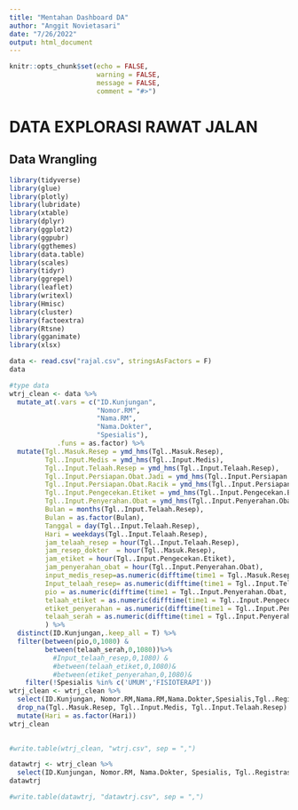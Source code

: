 ---
title: "Mentahan Dashboard DA"
author: "Anggit Novietasari"
date: "7/26/2022"
output: html_document
---

```{r setup, include=FALSE}
knitr::opts_chunk$set(echo = FALSE,
                      warning = FALSE,
                      message = FALSE,
                      comment = "#>")
```

# DATA EXPLORASI RAWAT JALAN
## Data Wrangling

```{r}
library(tidyverse)
library(glue)
library(plotly)
library(lubridate)
library(xtable)
library(dplyr)
library(ggplot2)
library(ggpubr)
library(ggthemes)
library(data.table)
library(scales)
library(tidyr)
library(ggrepel)
library(leaflet)
library(writexl)
library(Hmisc)
library(cluster)
library(factoextra)
library(Rtsne)
library(gganimate)
library(xlsx)

data <- read.csv("rajal.csv", stringsAsFactors = F)
data

```

```{r}
#type data
wtrj_clean <- data %>% 
  mutate_at(.vars = c("ID.Kunjungan", 
                      "Nomor.RM", 
                      "Nama.RM", 
                      "Nama.Dokter", 
                      "Spesialis"),
            .funs = as.factor) %>% 
  mutate(Tgl..Masuk.Resep = ymd_hms(Tgl..Masuk.Resep),
         Tgl..Input.Medis = ymd_hms(Tgl..Input.Medis),
         Tgl..Input.Telaah.Resep = ymd_hms(Tgl..Input.Telaah.Resep),
         Tgl..Input.Persiapan.Obat.Jadi = ymd_hms(Tgl..Input.Persiapan.Obat.Jadi),
         Tgl..Input.Persiapan.Obat.Racik = ymd_hms(Tgl..Input.Persiapan.Obat.Racik),
         Tgl..Input.Pengecekan.Etiket = ymd_hms(Tgl..Input.Pengecekan.Etiket),
         Tgl..Input.Penyerahan.Obat = ymd_hms(Tgl..Input.Penyerahan.Obat),
         Bulan = months(Tgl..Input.Telaah.Resep),
         Bulan = as.factor(Bulan),
         Tanggal = day(Tgl..Input.Telaah.Resep),
         Hari = weekdays(Tgl..Input.Telaah.Resep),
         jam_telaah_resep = hour(Tgl..Input.Telaah.Resep),
         jam_resep_dokter  = hour(Tgl..Masuk.Resep),
         jam_etiket = hour(Tgl..Input.Pengecekan.Etiket),
         jam_penyerahan_obat = hour(Tgl..Input.Penyerahan.Obat),
         input_medis_resep=as.numeric(difftime(time1 = Tgl..Masuk.Resep,time2 = Tgl..Input.Medis, units = "mins")),
         Input_telaah_resep= as.numeric(difftime(time1 = Tgl..Input.Telaah.Resep, time2 = Tgl..Masuk.Resep, units = "mins")),
         pio = as.numeric(difftime(time1 = Tgl..Input.Penyerahan.Obat, time2 = Tgl..Masuk.Resep, units = "mins")),
         telaah_etiket = as.numeric(difftime(time1 = Tgl..Input.Pengecekan.Etiket, time2 = Tgl..Input.Telaah.Resep, units = "mins")),
         etiket_penyerahan = as.numeric(difftime(time1 = Tgl..Input.Penyerahan.Obat, time2 = Tgl..Input.Pengecekan.Etiket, units= "mins")),
         telaah_serah = as.numeric(difftime(time1 = Tgl..Input.Penyerahan.Obat, time2 = Tgl..Input.Telaah.Resep, units="mins"))
         ) %>% 
  distinct(ID.Kunjungan,.keep_all = T) %>% 
  filter(between(pio,0,1080) &
         between(telaah_serah,0,1080))%>%
           #Input_telaah_resep,0,1080) &
           #between(telaah_etiket,0,1080)&
           #between(etiket_penyerahan,0,1080)&
    filter(!Spesialis %in% c('UMUM','FISIOTERAPI'))
wtrj_clean <- wtrj_clean %>% 
  select(ID.Kunjungan, Nomor.RM,Nama.RM,Nama.Dokter,Spesialis,Tgl..Registrasi, Tgl..Input.Medis, Tgl..Masuk.Resep,Tgl..Input.Telaah.Resep,Tgl..Input.Persiapan.Obat.Jadi, Tgl..Input.Persiapan.Obat.Racik,Tgl..Input.Pengecekan.Etiket,Tgl..Input.Penyerahan.Obat,Bulan, Tanggal, Hari, jam_telaah_resep, jam_resep_dokter,jam_etiket, jam_penyerahan_obat, pio, telaah_etiket, etiket_penyerahan, Input_telaah_resep, input_medis_resep, telaah_serah) %>% 
  drop_na(Tgl..Masuk.Resep, Tgl..Input.Medis, Tgl..Input.Telaah.Resep)  %>% 
  mutate(Hari = as.factor(Hari))
wtrj_clean
  
```


```{r}

#write.table(wtrj_clean, "wtrj.csv", sep = ",")
```

```{r}
datawtrj <- wtrj_clean %>% 
  select(ID.Kunjungan, Nomor.RM, Nama.Dokter, Spesialis, Tgl..Registrasi, Bulan, Tanggal, Hari, jam_telaah_resep, jam_resep_dokter, jam_etiket, jam_penyerahan_obat, pio, telaah_etiket, etiket_penyerahan, Input_telaah_resep, input_medis_resep, telaah_serah)
datawtrj
```

```{r}
#write.table(datawtrj, "datawtrj.csv", sep = ",")
```



